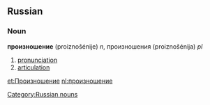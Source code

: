 ==Russian==
===Noun===
'''произношение''' (proiznošénije) ''n'', произношения (proiznošénija) ''pl''

# [[pronunciation]]
# [[articulation]]

[[Category:Russian nouns]]

[[et:Произношение]]
[[nl:произношение]]